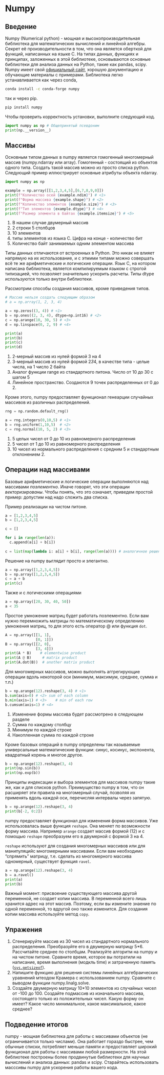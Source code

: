 # Numpy

## Введение

Numpy (Numerical python) - мощная и высокопроизводительная библиотека для математических вычислений и линейной алгебры. Секрет её производительности в том, что она является оберткой для функций, написанных на языке C. На типах данных, функциях и принципах, заложенных в этой библиотеке, основываются основные библиотеки для анализа данных на Python, такие как pandas, scipy. Numpy имеет свой [официальный сайт](https://numpy.org/), хорошую документацию и обучающие материалы с примерами. Библиотека легко устанавливается как через conda,

``` bash
conda install -c conda-forge numpy
```

так и через pip.

``` bash
pip install numpy
```

Чтобы проверить корректность установки, выполните следующий код.

``` python
import numpy as np # Общепринятый псевдоним
print(np.__version__)
```

## Массивы

Основным типом данных в numpy является гомогенный многомерный массив (numpy.ndarray или array). Гомогенный - состоящий из объектов одного типа. Создать такой массив можно из просто списка python. Следующий пример иллюстрирует основные атрибуты объекта ndarray.

``` python
import numpy as np

example = np.array([[1,2,3,4,5],[6,7,8,9,0]])
print(f"Количество осей {example.ndim}") # <1> 
print(f"Форма массива {example.shape}") # <2> 
print(f"Количество элементов {example.size}") # <3> 
print(f"Тип элементов {example.dtype}") # <4> 
print(f"Размер элемента в байтах {example.itemsize}") # <5>
```

1.  В нашем случае двумерный массив
2.  2 строки 5 столбцов
3.  10 элементов
4.  типы элементов из языка C. Цифра на конце - количество бит
5.  Количество байт занимаемых одним элементом массива

Типы данных отличаются от встроенных в Python. Это никак не влияет напрямую на их использование, и с этмими типами можно совершать всё те же арифметические и логические операции. Язык С, на котором написана библиотека, является компилируемым языком с строгой типизацией, что позволяет значительно ускорить расчеты. Типы dtype используются только внутри библиотеки.

Рассмотрим способы создания массивов, кроме приведения типов.

``` python
# Массив нельзя создать следующим образом
# a = np.array(1, 2, 3, 4)

a = np.zeros((3, 4)) # <1>
b = np.ones((2, 3, 4), dtype=np.int16) # <2>
c = np.arange(10, 30, 5) # <3>
d = np.linspace(0, 2, 9) # <4>

print(a)
print(b)
print(c)
print(d)
```

1.  2-мерный массив из нулей формой 3 на 4
2.  3-мерный массив из нулей формой 2*3*4, в качестве типа - целые числа, на 1 число 2 байта
3.  Аналог функции range из стандартного питона. Число от 10 до 30 с шагом 5
4.  Линейное пространство. Создаются 9 точек распределенных от 0 до 2.

Кроме этого, numpy предоставляет функционал генеарции случайных массивов из различных распределений.

```python

rng = np.random.default_rng()

a = rng.integers(0,10,5) # <1>
b = rng.uniform(1,10,5)  # <2>
c = rng.normal(10, 5, 2) # <3>
```

1.  5 целых чисел от 0 до 10 из равномерного распределения
2.  5 чисел от 1 до 10 из равномерного распределения
3.  10 чисел из нормального распределения с средним 5 и стандартным отклонением 2.

## Операции над массивами

Базовые арифметические и логические операции выполняются над массивами *поэлементно*. Иначе говорят, что эти операции *векторизированы*. Чтобы понять, что это означает, приведем простой пример: допустим над надо сложить два списка.

Пример реализации на чистом питоне.

``` python
a = [1,2,3,4,5]
b = [1,2,3,4,5]

c = []

for i in range(len(a)):
  c.append(a[i] + b[i])
  
c = list(map(lambda i: a[i] + b[i], range(len(a)))) # аналогичное решение в одно строку
```

Решение на numpy выглядит просто и элегантно.

```python
a = np.array([1,2,3,4,5])
b = np.array([1,2,3,4,5])
c = a + b
print(c)
```

Также и с логическими операциями

```python
a = np.array([20, 30, 40, 50])
a < 35
```

Простое умножение матриц будет работать поэлементно. Если вам нужно перемножить матрицы по математическому определению умножения матриц, то для этого есть оператор \@ или функция `dot`.

```python
A = np.array([[1, 1],
              [0, 1]])
B = np.array([[2, 0],
              [3, 4]])
print(A * B)    # elementwise product
print(A @ B)     # matrix product
print(A.dot(B))  # another matrix product
```

Для многомерных массивов, можно выполнять аггрегирующие операции вдоль некоторой оси (минимум, максимум, среднее, сумма и т.п.)

``` python
b = np.arange(12).reshape(3, 4) # <1>
b.sum(axis=0) # <2> sum of each column
b.min(axis=1) # <3>    # min of each row
b.cumsum(axis=1) # <4>
```

1.  Изменение формы массива будет рассмотрено в следующем разделе
2.  Сумма по каждому столбцу
3.  Минимум по каждой строке
4.  Накопленная сумма по каждой строке

Кроме базовых операций в numpy определены так называемые универсальные математические функции: синус, косинус, экспонента, квадратный корень и многое другое.

```python
b = np.arange(12).reshape(3, 4)
print(np.sin(b))
print(np.exp(b))
```

Принципы индексации и выбора элементов для массивов numpy такие же, как и для списков python. Преимущество numpy в том, что он расширяет эти правила на многомерный случай, позволяя их применять вдоль каждой оси, перечисляя интервалы через запятую.

``` python
b = np.arange(12).reshape(3, 4)
print(b[-2, 0:2]) 
```

numpy предоставляет функционал для изменения форма массивов. Уже использовалась выше функция `reshape`. Она меняет по возможности форму массива. Например `arange` создает массив формой (12) и с помощью `reshape` преобразуем его в двумерной с формой 3 на 4.

`reshape` используют для создания многомерных массивов или для манипуляцийс многомерными массивами. Если вам необходимо "спрямить" матрицу, т.е. сделать из многомерного массива одномерный, существует функция `ravel`.

``` python
a = np.arange(12).reshape(3, 4)
b = a.ravel()
print(a) 
print(b)
```

Важный момент: присвоение существующего массива другой переменной, не создает копии массива. В переменной всего лишь хранится адрес на этот массив. Поэтому, если вы измените знаение по одной переменной, то вдругой оно также изменится. Для создания копии массива используйте метод `copy`.

## Упражения

1.  Сгенерируйте массив из 30 чисел из стандартного нормального распределения. Преобразуйте его в двумерную матрицу 5\*6. Рассчитайте среднее по столбцам. Реализуйте алгоритм на numpy и на чистом питоне. Сравните время, которое вы потратили на написание, время выполнения (модкль time) и затраченную память ([`sys.getsizeof`](http://docs.python.org/2/library/sys.html#sys.getsizeof)).
2.  Напишите функцию для решения системы линейных алгебраических уравнений мтеодом Крамера с использованием numpy. Сравните с выводом функции numpy.linalg.solve.
3.  Создайте двумерную матрицу 10\*10 элементов из случайных чисел от -100 до 100. Создайте подмассив из изначального массива, состоящего только из положительных чисел. Какую форму он имеет? Какое число минимальное, какое максимальное, какое среднее?

## Подведение итогов

numpy - мощная библиотека для работы с массивами объектов (не ограничивается только числами). Она работает гораздо быстрее, чем обычные списки, потребляет меньше памяти и предоставляет широкий функционал для работы с массивами любой размерности. На этой библиотеке построены более продвинутые библиотеки для научных вычислений и анализа данных: pandas и scipy. Старайтесь использовать масссивы numpy для ускорения работы вашего кода.

## 
